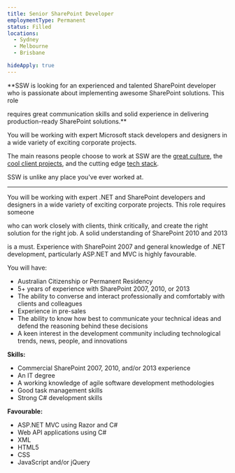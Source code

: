 ---
title: Senior SharePoint Developer
employmentType: Permanent
status: Filled
locations: 
  - Sydney
  - Melbourne
  - Brisbane

hideApply: true
---
        
**SSW is looking for an experienced and talented SharePoint developer who is passionate about implementing awesome SharePoint solutions. This role 
 requires great communication skills and solid experience in delivering production-ready SharePoint solutions.**


You will be working with expert Microsoft stack developers and designers in a wide variety of exciting corporate projects.  

 The main reasons people choose to work at SSW are the [great culture](https://www.ssw.com.au/ssw/Company/Culture), the [cool client projects](https://www.ssw.com.au/ssw/Company/Clients), and the cutting edge [tech stack](https://www.ssw.com.au/ssw/Consulting/Default.aspx).  

 SSW is unlike any place you've ever worked at.




---


You will be working with expert .NET and SharePoint developers and designers in a wide variety of exciting corporate projects. This role requires someone 
 who can work closely with clients, think critically, and create the right solution for the right job. A solid understanding of SharePoint 2010 and 2013 
 is a must. Experience with SharePoint 2007 and general knowledge of .NET development, particularly ASP.NET and MVC is highly favourable.
 


You will have:


* Australian Citizenship or Permanent Residency
* 5+ years of experience with SharePoint 2007, 2010, or 2013
* The ability to converse and interact professionally and comfortably with clients and colleagues
* Experience in pre-sales
* The ability to know how best to communicate your technical ideas and defend the reasoning behind these decisions
* A keen interest in the development community including technological trends, news, people, and innovations


**Skills:**


* Commercial SharePoint 2007, 2010, and/or 2013 experience
* An IT degree
* A working knowledge of agile software development methodologies
* Good task management skills
* Strong C# development skills


**Favourable:**


* ASP.NET MVC using Razor and C#
* Web API applications using C#
* XML
* HTML5
* CSS
* JavaScript and/or jQuery


